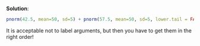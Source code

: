 
\color{blue}

**Solution**:

```r
pnorm(42.5, mean=50, sd=5) + pnorm(57.5, mean=50, sd=5, lower.tail = FALSE)
```

It is acceptable not to label arguments, but then you have to get them in the right order!

\color{black}

